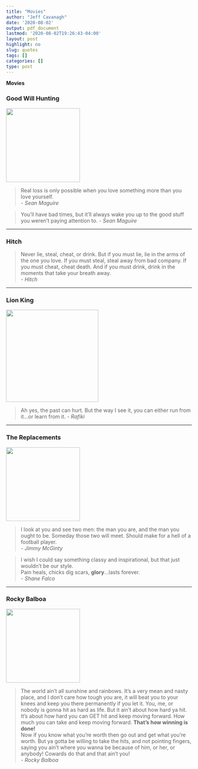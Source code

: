 ```yaml
---
title: "Movies"
author: "Jeff Cavanagh"
date: '2020-08-02'
output: pdf_document
lastmod: '2020-08-02T19:26:43-04:00'
layout: post
highlight: no
slug: quotes
tags: []
categories: []
type: post
---
```


**Movies**

### Good Will Hunting

![](/good_thoughts/2020-08-02-media_files/51OV3-6n+pL._AC_.jpg){width=200px}

> Real loss is only possible when you love something more than you love yourself.  
- *Sean Maguire*

> You'll have bad times, but it'll always wake you up to the good stuff you weren't paying attention to.
- *Sean Maguire*

***

### Hitch

> Never lie, steal, cheat, or drink. But if you must lie, lie in the arms of the one you love. If you must steal, steal away from bad company. If you must cheat, cheat death. And if you must drink, drink in the moments that take your breath away.  
- *Hitch*

***

### Lion King

![](/good_thoughts/2020-08-02-media_files/Profile_-_Rafiki.jpg){width=250px}

> Ah yes, the past can hurt. But the way I see it, you can either run from it...or learn from it.
- *Rafiki*

***

### The Replacements

![](/good_thoughts/2020-08-02-media_files/8bb289a88a072aa0649f09839c378543.jpg){width=200px}

> I look at you and see two men: the man you are, and the man you ought to be. Someday those two will meet. Should make for a hell of a football player.  
- *Jimmy McGinty*

> I wish I could say something classy and inspirational, but that just wouldn't be our style.  
Pain heals, chicks dig scars, **glory**...lasts forever.   
- *Shane Falco*

***

### Rocky Balboa

![](/good_thoughts/2020-08-02-media_files/41TIqzhWNvL._AC_.jpg){width=200px}

> The world ain't all sunshine and rainbows. It's a very mean and nasty place, and I don't care how tough you are, it will beat you to your knees and keep you there permanently if you let it. You, me, or nobody is gonna hit as hard as life. But it ain't about how hard ya hit. It's about how hard you can GET hit and keep moving forward. How much you can take and keep moving forward. **That's how winning is done!**  
Now if you know what you're worth then go out and get what you're worth. But ya gotta be willing to take the hits, and not pointing fingers, saying you ain't where you wanna be because of him, or her, or anybody! Cowards do that and that ain't you!  
- *Rocky Balboa*

